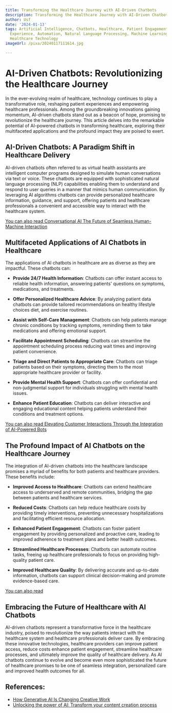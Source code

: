 ```yaml
---
title: Transforming the Healthcare Journey with AI-Driven Chatbots
description: Transforming the Healthcare Journey with AI-Driven Chatbots
author: Usf
date: '2024-01-13'
tags: Artificial Intelligence, Chatbots, Healthcare, Patient Engagement, Customer
  Experience, Automation, Natural Language Processing, Machine Learning, Data Analytics,
  Healthcare Technology
imageUrl: /pixa/20240117111614.jpg

---
```

# AI-Driven Chatbots: Revolutionizing the Healthcare Journey

In the ever-evolving realm of healthcare, technology continues to play a transformative role, reshaping patient  experiences and empowering healthcare professionals. Among the groundbreaking innovations gaining momentum, AI-driven chatbots  stand out as a  beacon of hope, promising to revolutionize  the healthcare journey. This article delves into  the remarkable potential of AI-powered chatbots in transforming healthcare, exploring their multifaceted applications and the  profound impact they are poised to exert.

##  AI-Driven Chatbots: A Paradigm Shift in Healthcare Delivery

AI-driven chatbots often referred  to as  virtual health assistants are intelligent computer programs designed to simulate human conversations  via text or voice. These chatbots are equipped with sophisticated natural language processing (NLP) capabilities enabling them to understand and respond to user queries in a manner that mimics human communication. By leveraging AI algorithms chatbots can provide personalized healthcare information, guidance, and support, offering patients and healthcare professionals a convenient and  accessible way to interact with the healthcare system.

[You can also read Conversational AI The  Future  of Seamless Human-Machine Interaction](Conversational%20AI%20The%20Future%20of%20Seamless%20Human-Machine%20Interaction)


## Multifaceted  Applications of AI Chatbots in Healthcare

The applications of AI chatbots in healthcare are as diverse  as they are impactful. These chatbots can:

- **Provide 24/7 Health Information**: Chatbots can offer  instant access to reliable health  information, answering patients' questions on symptoms, medications, and treatments.

-  **Offer Personalized Healthcare Advice**: By analyzing patient  data chatbots can provide tailored recommendations on healthy lifestyle  choices diet, and exercise routines.

-  **Assist with Self-Care Management**: Chatbots can help patients manage chronic conditions  by tracking symptoms, reminding them to take  medications  and offering emotional support.

- **Facilitate Appointment Scheduling**: Chatbots can  streamline the appointment scheduling process reducing wait  times and improving patient convenience.

- **Triage  and  Direct Patients to Appropriate Care**:  Chatbots can triage patients based on their symptoms, directing them to the most appropriate healthcare provider or facility.

- **Provide Mental Health Support**: Chatbots can offer confidential and non-judgmental support for individuals struggling with mental health issues.

- **Enhance Patient Education**: Chatbots can deliver interactive and engaging educational content  helping patients understand their  conditions and treatment options.

[You can also read Elevating Customer Interactions Through the Integration of AI-Powered Bots](Elevating%20Customer%20Interactions%20Through%20the%20Integration%20of%20AI-Powered%20Bots)


## The  Profound Impact of AI  Chatbots  on the Healthcare Journey

The integration of AI-driven chatbots into the healthcare landscape promises a myriad of benefits for both patients and healthcare  providers. These benefits include:

- **Improved Access  to Healthcare**: Chatbots can extend healthcare  access to  underserved and remote communities, bridging the gap  between patients and healthcare services.

- **Reduced  Costs**: Chatbots can help reduce healthcare costs by providing timely interventions, preventing unnecessary hospitalizations and facilitating efficient resource allocation.

-  **Enhanced Patient Engagement**: Chatbots can foster patient engagement by providing personalized and proactive care,  leading  to improved  adherence to treatment plans and better health outcomes.

- **Streamlined Healthcare Processes**: Chatbots can automate routine tasks, freeing up healthcare professionals to focus on providing high-quality patient care.

- **Improved  Healthcare Quality**:  By delivering accurate and up-to-date information, chatbots  can support clinical decision-making  and promote evidence-based care.

[You can also read ]()


## Embracing the Future of Healthcare with  AI Chatbots

AI-driven chatbots represent a transformative force in the healthcare industry,  poised to revolutionize the way patients interact with the healthcare system and  healthcare professionals deliver care. By embracing these innovative  technologies, healthcare providers can improve patient  access, reduce costs enhance patient engagement, streamline healthcare  processes, and ultimately improve the quality of healthcare delivery. As AI chatbots continue to evolve and  become even more sophisticated the future of healthcare promises to be one  of seamless integration, personalized care and improved health  outcomes for all.

## References:
- [How Generative AI Is Changing Creative Work](https://hbr.org/2022/11/how-generative-ai-is-changing-creative-work)
- [Unlocking the power of AI: Transform your content creation process](https://www.kalungi.com/blog/ai-content)
